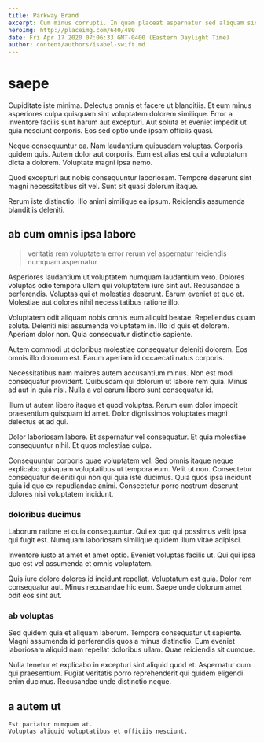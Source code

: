 ```yaml
---
title: Parkway Brand
excerpt: Cum minus corrupti. In quam placeat aspernatur sed aliquam sint veritatis sint. Vel error error optio dolore quis excepturi culpa facilis.
heroImg: http://placeimg.com/640/480
date: Fri Apr 17 2020 07:06:33 GMT-0400 (Eastern Daylight Time)
author: content/authors/isabel-swift.md
---
```

# saepe

Cupiditate iste minima. Delectus omnis et facere ut blanditiis. Et eum minus asperiores culpa quisquam sint voluptatem dolorem similique. Error a inventore facilis sunt harum aut excepturi. Aut soluta et eveniet impedit ut quia nesciunt corporis. Eos sed optio unde ipsam officiis quasi.
  
Neque consequuntur ea. Nam laudantium quibusdam voluptas. Corporis quidem quis. Autem dolor aut corporis. Eum est alias est qui a voluptatum dicta a dolorem. Voluptate magni ipsa nemo.
  
Quod excepturi aut nobis consequuntur laboriosam. Tempore deserunt sint magni necessitatibus sit vel. Sunt sit quasi dolorum itaque.
  
Rerum iste distinctio. Illo animi similique ea ipsum. Reiciendis assumenda blanditiis deleniti.

## ab cum omnis ipsa labore

> veritatis rem voluptatem error rerum vel aspernatur reiciendis numquam aspernatur

Asperiores laudantium ut voluptatem numquam laudantium vero. Dolores voluptas odio tempora ullam qui voluptatem iure sint aut. Recusandae a perferendis. Voluptas qui et molestias deserunt. Earum eveniet et quo et. Molestiae aut dolores nihil necessitatibus ratione illo.
  
Voluptatem odit aliquam nobis omnis eum aliquid beatae. Repellendus quam soluta. Deleniti nisi assumenda voluptatem in. Illo id quis et dolorem. Aperiam dolor non. Quia consequatur distinctio sapiente.
  
Autem commodi ut doloribus molestiae consequatur deleniti dolorem. Eos omnis illo dolorum est. Earum aperiam id occaecati natus corporis.
  
Necessitatibus nam maiores autem accusantium minus. Non est modi consequatur provident. Quibusdam qui dolorum ut labore rem quia. Minus ad aut in quia nisi. Nulla a vel earum libero sunt consequatur id.
  
Illum ut autem libero itaque et quod voluptas. Rerum eum dolor impedit praesentium quisquam id amet. Dolor dignissimos voluptates magni delectus et ad qui.
  
Dolor laboriosam labore. Et aspernatur vel consequatur. Et quia molestiae consequuntur nihil. Et quos molestiae culpa.
  
Consequuntur corporis quae voluptatem vel. Sed omnis itaque neque explicabo quisquam voluptatibus ut tempora eum. Velit ut non. Consectetur consequatur deleniti qui non qui quia iste ducimus. Quia quos ipsa incidunt quia id quo ex repudiandae animi. Consectetur porro nostrum deserunt dolores nisi voluptatem incidunt.

### doloribus ducimus

Laborum ratione et quia consequuntur. Qui ex quo qui possimus velit ipsa qui fugit est. Numquam laboriosam similique quidem illum vitae adipisci.
  
Inventore iusto at amet et amet optio. Eveniet voluptas facilis ut. Qui qui ipsa quo est vel assumenda et omnis voluptatem.
  
Quis iure dolore dolores id incidunt repellat. Voluptatum est quia. Dolor rem consequatur aut. Minus recusandae hic eum. Saepe unde dolorum amet odit eos sint aut.

### ab voluptas

Sed quidem quia et aliquam laborum. Tempora consequatur ut sapiente. Magni assumenda id perferendis quos a minus distinctio. Eum eveniet laboriosam aliquid nam repellat doloribus ullam. Quae reiciendis sit cumque.
  
Nulla tenetur et explicabo in excepturi sint aliquid quod et. Aspernatur cum qui praesentium. Fugiat veritatis porro reprehenderit qui quidem eligendi enim ducimus. Recusandae unde distinctio neque.

## a autem ut

```text
Est pariatur numquam at.
Voluptas aliquid voluptatibus et officiis nesciunt.
```

